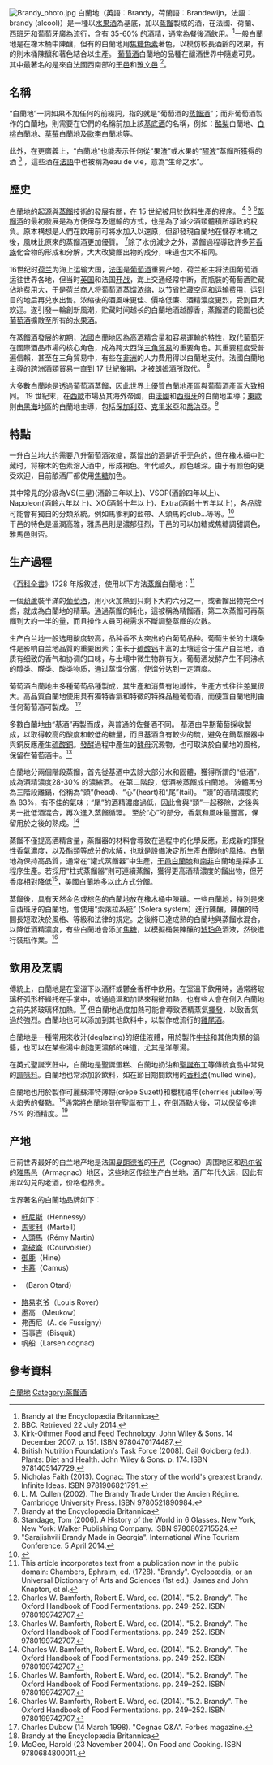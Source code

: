[[File:Brandy_photo.jpg|thumb]]
{{noteTA|G1=餐飲}}
白蘭地（英語：Brandy，荷蘭語：Brandewijn，法語：brandy (alcool)）是一種以[[水果酒|水果酒]]為基底，加以[[蒸餾|蒸餾]]製成的酒，在法國、荷蘭、西班牙和葡萄牙廣為流行，含有 35-60% 的酒精，通常為[[餐後酒|餐後酒]]飲用。<ref name=encyclopedia> Brandy at the Encyclopædia Britannica</ref>一般白蘭地是在橡木桶中陳釀，但有的白蘭地用[[焦糖|焦糖]][[色素|色素]]著色，以模仿較長酒齡的效果，有的則木桶陳釀和著色結合以生產。 [[葡萄酒|葡萄酒]]白蘭地的品種在釀酒世界中隨處可見。 其中最著名的是來自[[法國|法國]]西南部的[[干邑|干邑]]和[[雅文邑|雅文邑]] <ref>BBC. Retrieved 22 July 2014.</ref>。

==名稱==
“白蘭地”一詞如果不加任何的前綴詞，指的就是“葡萄酒的[[蒸餾酒|蒸餾酒]]”；而非葡萄酒製作的白蘭地，則需要在它們的名稱前加上該[[基底酒|基底酒]]的名稱，例如：[[酪梨|酪梨]]白蘭地、[[白桃|白桃]]白蘭地、[[草莓|草莓]]白蘭地及[[歐李|歐李]]白蘭地等。

此外，在更廣義上，“白蘭地”也能表示任何從“果渣”或水果的“[[醪液|醪液]]”蒸餾所獲得的酒 <ref> Kirk-Othmer Food and Feed Technology. John Wiley & Sons. 14 December 2007. p. 151. ISBN 9780470174487.</ref> ，這些酒在[[法語|法語]]中也被稱為eau de vie，意為“生命之水”。

==歷史==
白蘭地的起源與[[蒸餾|蒸餾]]技術的發展有關，在 15 世紀被用於飲料生產的程序。 <ref> British Nutrition Foundation's Task Force (2008). Gail Goldberg (ed.). Plants: Diet and Health. John Wiley & Sons. p. 174. ISBN 9781405147729.</ref> <ref> Nicholas Faith (2013). Cognac: The story of the world's greatest brandy. Infinite Ideas. ISBN 9781906821791.</ref> <ref> L. M. Cullen (2002). The Brandy Trade Under the Ancien Régime. Cambridge University Press. ISBN 9780521890984.</ref>[[蒸餾酒|蒸餾酒]]的最初發展是為方便保存及運輸的方式，也是為了減少酒類體積所導致的稅負。原本構想是人們在飲用前可將水加入以還原，但卻發現白蘭地在儲存木桶之後，風味比原來的蒸餾酒更加優質。 <ref name=encyclopedia> Brandy at the Encyclopædia Britannica</ref>除了水份減少之外，蒸餾過程導致許多[[芳香族|芳香族]]化合物的形成和分解，大大改變餾出物的成分，味道也大不相同。

16世纪时[[荷兰|荷兰]]为海上运输大国，[[法国|法国]]是[[葡萄酒|葡萄酒]]重要产地，荷兰船主将法国葡萄酒运往世界各地，但当时[[英国|英国]]和法国[[七年戰爭|开战]]，海上交通经常中断，而瓶裝的葡萄酒贮藏佔地费用大，于是荷兰商人将葡萄酒蒸馏浓缩，以节省贮藏空间和运输费用，运到目的地后再兑水出售。浓缩後的酒風味更佳、價格低廉、酒精濃度更烈，受到巨大欢迎。遂引發一輪創新風潮，贮藏时间越长的白蘭地酒越醇香，蒸餾酒的範圍也從[[葡萄酒|葡萄酒]]擴散至所有的[[水果酒|水果酒]]。

在蒸餾酒發展的初期，[[法國|法國]]白蘭地因為高酒精含量和容易運輸的特性，取代[[葡萄牙|葡萄牙]]在國際酒品市場的核心角色，成為跨大西洋[[三角貿易|三角貿易]]的重要角色。其重要程度受普遍信賴，甚至在三角貿易中，有些在[[非洲|非洲]]的人力費用得以白蘭地支付。法國白蘭地主導的跨洲酒類貿易一直到 17 世紀後期，才被[[朗姆酒|朗姆酒]]所取代。 <ref> Standage, Tom (2006). A History of the World in 6 Glasses. New York, New York: Walker Publishing Company. ISBN 9780802715524.</ref>

大多數白蘭地是透過葡萄酒蒸餾，因此世界上優質白蘭地產區與葡萄酒產區大致相同。 19 世紀末，在[[西歐|西歐]]市場及其海外帝國，由[[法國|法國]]和[[西班牙|西班牙]]的白蘭地主導；[[東歐|東歐]]則由[[黑海|黑海]]地區的白蘭地主導，包括[[保加利亞|保加利亞]]、[[克里米亞|克里米亞]]和[[喬治亞|喬治亞]]。<ref> "Sarajishvili Brandy Made in Georgia". International Wine Tourism Conference. 5 April 2014.</ref>

==特點==
一升白兰地大约需要八升葡萄酒浓缩，蒸馏出的酒是近乎无色的，但在橡木桶中贮藏时，将橡木的色素溶入酒中，形成褐色。年代越久，颜色越深。由于有颜色的更受欢迎，目前酿酒厂都使用[[焦糖|焦糖]]加色。

其中常見的分級為VS(三星)(酒齡三年以上)、VSOP(酒齡四年以上)、Napoleon(酒齡六年以上)、XO(酒齡十年以上)、Extra(酒齡十五年以上)，各品牌可能會有獨自的分類系統。例如馬爹利的藍帶、人頭馬的club...等等。<ref>{{cite web|author1=百酒樓|title=酒類等級介紹，一次搞懂烈酒分級方式|url=http://100wine.tw/liquer-level/|accessdate=2018-05-09|archive-date=2020-11-29|archive-url=https://web.archive.org/web/20201129105909/https://100wine.tw/liquer-level/|dead-url=no}}</ref><br>
干邑的特色是溫潤高雅，雅馬邑則是濃郁狂烈，干邑的可以加糖或焦糖調甜調色，雅馬邑則否。

== 生产過程==

《[[百科全書|百科全書]]》1728 年版敘述，使用以下方法[[蒸餾|蒸餾]]白蘭地：<ref> This article incorporates text from a publication now in the public domain: Chambers, Ephraim, ed. (1728). "Brandy". Cyclopædia, or an Universal Dictionary of Arts and Sciences (1st ed.). James and John Knapton, et al.</ref>

一個[[葫蘆|葫蘆]]裝半滿的[[葡萄酒|葡萄酒]]，用小火加熱到只剩下大約六分之一，或者餾出物完全可燃，就成為白蘭地的精華。通過蒸餾的純化，這被稱為精餾酒，第二次蒸餾可再蒸餾到大約一半的量，而且操作人員可視需求不斷調整蒸餾的次數。

生产白兰地一般选用酸度较高，品种香不太突出的白葡萄品种。葡萄生长的土壤条件是影响白兰地品質的重要因素；生长于[[碳酸钙|碳酸钙]]丰富的土壤适合于生产白兰地，酒质有细致的香气和协调的口味，与土壤中微生物群有关。葡萄酒发酵产生不同沸点的醇类、醛类、酸类物质，通过蒸馏分离，使馏分达到一定酒度。

葡萄酒白蘭地由多種葡萄品種製成，其生產和消費有地域性，生產方式往往差異很大。高品質白蘭地使用具有獨特香氣和特徵的特殊品種葡萄酒，而便宜白蘭地則由任何葡萄酒可製成。 <ref name=Bamforth>Charles W. Bamforth, Robert E. Ward, ed. (2014). "5.2. Brandy". The Oxford Handbook of Food Fermentations. pp. 249–252. ISBN 9780199742707.</ref>

多數白蘭地由“基酒”再製而成，與普通的佐餐酒不同。 基酒由早期葡萄採收製成，以取得較高的酸度和較低的糖量，而且基酒含有較少的硫，避免在鍋蒸餾器中與銅反應產生[[硫酸銅|硫酸銅]]。[[發酵|發酵]]過程中產生的[[酵母|酵母]]沉澱物，也可取決於白蘭地的風格，保留在葡萄酒中。<ref name=Bamforth>Charles W. Bamforth, Robert E. Ward, ed. (2014). "5.2. Brandy". The Oxford Handbook of Food Fermentations. pp. 249–252. ISBN 9780199742707.</ref>

白蘭地分兩個階段蒸餾，首先從基酒中去除大部分水和固體，獲得所謂的“低酒”，成為酒精濃度28-30% 的濃縮酒。 在第二階段，低酒被蒸餾成白蘭地。 液體再分為三階段離鍋，俗稱為“頭”(head)、“心”(heart)和“尾”(tail)。 “頭”的酒精濃度約為 83%，有不佳的氣味；“尾”的酒精濃度過低，因此會與“頭”一起移除，之後與另一批低酒混合，再次進入蒸餾循環。 至於“心”的部分，香氣和風味最豐富，保留用於之後的熟成。<ref name=Bamforth>Charles W. Bamforth, Robert E. Ward, ed. (2014). "5.2. Brandy". The Oxford Handbook of Food Fermentations. pp. 249–252. ISBN 9780199742707.</ref>

蒸餾不僅提高酒精含量，蒸餾器的材料會導致在過程中的化學反應，形成新的揮發性香氣濃度，以及[[酯類|酯類]]等成分的水解，也就是設備決定所生產白蘭地的風格。白蘭地為保持高品質，通常在“罐式蒸餾器”中生產，[[干邑白蘭地|干邑白蘭地]]和[[南非|南非]]白蘭地是採多工程序生產。若採用“柱式蒸餾器”則可連續蒸餾，獲得更高酒精濃度的餾出物，但芳香度相對降低<ref name=Bamforth>Charles W. Bamforth, Robert E. Ward, ed. (2014). "5.2. Brandy". The Oxford Handbook of Food Fermentations. pp. 249–252. ISBN 9780199742707.</ref>，美國白蘭地多以此方式分餾。

蒸餾後，具有天然金色或棕色的白蘭地放在橡木桶中陳釀。一些白蘭地，特別是來自西班牙的白蘭地，會使用“索萊拉系統” (Solera system）進行陳釀，陳釀的時間長短取決於風格、等級和法律的規定。之後將已達成熟的白蘭地與蒸餾水混合，以降低酒精濃度，有些白蘭地會添加[[焦糖|焦糖]]，以模擬桶裝陳釀的[[琥珀色|琥珀色]]酒液，然後進行裝瓶作業。<ref name=Bamforth>Charles W. Bamforth, Robert E. Ward, ed. (2014). "5.2. Brandy". The Oxford Handbook of Food Fermentations. pp. 249–252. ISBN 9780199742707.</ref>

==飲用及烹調==

傳統上，白蘭地是在室溫下以酒杯或鬱金香杯中飲用。在室溫下飲用時，通常將玻璃杯弧形杯緣托在手掌中，或通過溫和加熱來稍微加熱，也有些人會在倒入白蘭地之前先將玻璃杯加熱。<ref>Charles Dubow (14 March 1998). "Cognac Q&A". Forbes magazine.</ref> 但白蘭地過度加熱可能會導致酒精蒸氣[[揮發|揮發]]，以致香氣過於強烈。白蘭地也可以添加到其他飲料中，以製作成流行的[[雞尾酒|雞尾酒]]。

白蘭地是一種常用來收汁(deglazing)的絕佳液體，用於製作[[牛排|牛排]]和其他肉類的鍋醬，也可以在某些湯中創造更濃郁的味道，尤其是洋蔥湯。

在英式聖誕烹飪中，白蘭地是聖誕蛋糕、白蘭地奶油和[[聖誕布丁|聖誕布丁]]等傳統食品中常見的[[調味料|調味料]]。白蘭地也常添加於飲料，如在節日期間飲用的[[香料酒|香料酒]](mulled wine)。

白蘭地也用於製作可麗蘇澤特薄餅(crêpe Suzett)和櫻桃禧年(cherries jubilee)等火焰秀的餐點。<ref name=encyclopedia> Brandy at the Encyclopædia Britannica</ref>通常將白蘭地倒在[[聖誕布丁|聖誕布丁]]上，在倒酒點火後，可以保留多達75% 的酒精度。<ref>McGee, Harold (23 November 2004). On Food and Cooking. ISBN 9780684800011.</ref>

== 产地 ==
目前世界最好的白兰地产地是法国[[夏朗德省|夏朗德省]]的[[干邑白蘭地|干邑]]（Cognac）周围地区和[[热尔省|热尔省]]的[[雅馬邑白蘭地|雅馬邑]]（Armagnac）地区，这些地区传统生产白兰地，酒厂年代久远，因此有用以勾兑的老酒，价格也昂贵。

世界著名的白蘭地品牌如下：
*[[軒尼詩_(白蘭地)|軒尼斯]]（Hennessy）
*[[馬爹利|馬爹利]]（Martell）
*[[人頭馬|人頭馬]]（Rémy Martin）
*[[拿破崙干邑|拿破崙]]（Courvoisier）
*[[御鹿|御鹿]]（Hine）
*[[卡慕|卡慕]]（Camus）
*{{en-link|豪达（白蘭地）|Otard|豪达}}（Baron Otard）
*[[路易老爷|路易老爷]]（Louis Royer）
*墨高 （Meukow）
*弗西尼（A. de Fussigny）
*百事吉（Bisquit）
*帆船（Larsen cognac)
{{酒精饮料}}
{{Authority control}}

== 參考資料 ==
{{reflist}}

[[Category:白蘭地|]]
[[Category:蒸餾酒|Category:蒸餾酒]]